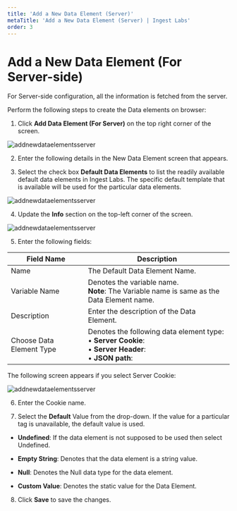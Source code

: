 ---
title: 'Add a New Data Element (Server)'
metaTitle: 'Add a New Data Element (Server) | Ingest Labs'
order: 3
---

# Add a New Data Element (For Server-side)

For Server-side configuration, all the information is fetched from the server.

Perform the following steps to create the Data elements on browser:

1.	Click **Add Data Element (For Server)** on the top right corner of the screen.

![addnewdataelementsserver](/images/dataelementsimages/adddataelementserver.png)

2.	Enter the following details in the New Data Element screen that appears.

3.	Select the check box **Default Data Elements** to list the readily available default data elements in Ingest Labs. The specific default template that is available will be used for the particular data elements.

![addnewdataelementsserver](/images/dataelementsimages/dataelements.png)

4.	Update the **Info** section on the top-left corner of the screen.

![addnewdataelementsserver](/images/dataelementsimages/newdataelementserver.png)

5.	Enter the following fields:

| Field Name      | Description |
| ----------- | ----------- |
| Name      |  The Default Data Element Name.  |
| Variable Name  | Denotes the variable name. <br /> **Note**: The Variable name is same as the Data Element name. |
| Description |  Enter the description of the Data Element. |
| Choose Data Element Type | Denotes the following data element type: <br /> • **Server Cookie**: <br /> • **Server Header**: <br /> • **JSON path**:  |

The following screen appears if you select Server Cookie:

![addnewdataelementsserver](/images/dataelementsimages/servercookie.png)

6. Enter the Cookie name.

7.	Select the **Default** Value from the drop-down. If the value for a particular tag is unavailable, the default value is used.

- **Undefined**: If the data element is not supposed to be used then select Undefined.

- **Empty String**: Denotes that the data element is a string value.

- **Null**: Denotes the Null data type for the data element.

- **Custom Value**: Denotes the static value for the Data Element.

8.	Click **Save** to save the changes.
